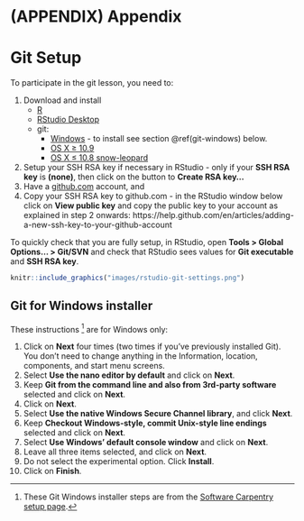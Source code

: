 # (APPENDIX) Appendix {-}

# Git Setup

To participate in the git lesson,
you need to:

1. Download and install
    - [R](https://cloud.r-project.org/)
    - [RStudio Desktop](https://www.rstudio.com/products/rstudio/download/#download)
    - git:
	    - [Windows](https://git-for-windows.github.io/) - to install see section \@ref(git-windows) below.
		- [OS X &ge; 10.9](http://sourceforge.net/projects/git-osx-installer/files/)
		- [OS X &le; 10.8 snow-leopard](http://sourceforge.net/projects/git-osx-installer/files/)
2. Setup your SSH RSA key if necessary in RStudio -
   only if your **SSH RSA key** is **(none)**, then
   click on the button to **Create RSA key...**
3. Have a [github.com](https://github.com) account, and
4. Copy your SSH RSA key to github.com -
   in the RStudio window below click on **View public key**
   and copy the public key to your account as explained in step 2 onwards:
   https://help.github.com/en/articles/adding-a-new-ssh-key-to-your-github-account

To quickly check that you are fully setup, in RStudio, open
**Tools > Global Options... > Git/SVN** and check
that RStudio sees values for **Git executable** and
**SSH RSA key**.

```r
knitr::include_graphics("images/rstudio-git-settings.png")
```

## Git for Windows installer {#git-windows}

These instructions
^[These Git Windows installer steps
are from the
[Software Carpentry setup page](https://carpentries.github.io/workshop-template/#git).]
are for Windows only:

1. Click on **Next** four times (two times if you've previously installed Git). You don't need to change anything in the Information, location, components, and start menu screens.
1. Select **Use the nano editor by default** and click on **Next**.
1. Keep **Git from the command line and also from 3rd-party software** selected and click on **Next**.
1. Click on **Next**.
1. Select **Use the native Windows Secure Channel library**, and click **Next**.
1. Keep **Checkout Windows-style, commit Unix-style line endings** selected and click on **Next**.
1. Select **Use Windows' default console window** and click on **Next**.
1. Leave all three items selected, and click on **Next**.
1. Do not select the experimental option. Click **Install**.
1. Click on **Finish**.
